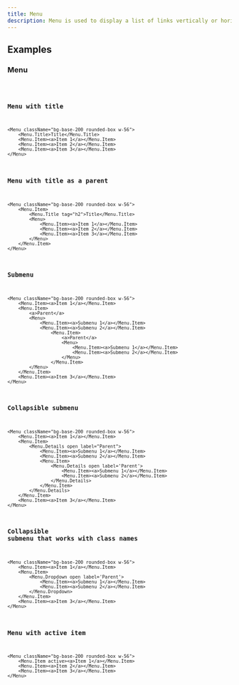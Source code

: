 ```yaml
---
title: Menu
description: Menu is used to display a list of links vertically or horizontally.
---
```


## Examples

### Menu
<code src="./demo/basic.tsx" />

### Menu with title
```tsx live
<Menu className="bg-base-200 rounded-box w-56">
    <Menu.Title>Title</Menu.Title>
    <Menu.Item><a>Item 1</a></Menu.Item>
    <Menu.Item><a>Item 2</a></Menu.Item>
    <Menu.Item><a>Item 3</a></Menu.Item>
</Menu>
```

### Menu with title as a parent
```tsx live
<Menu className="bg-base-200 rounded-box w-56">
    <Menu.Item>
        <Menu.Title tag="h2">Title</Menu.Title>
        <Menu>
            <Menu.Item><a>Item 1</a></Menu.Item>
            <Menu.Item><a>Item 2</a></Menu.Item>
            <Menu.Item><a>Item 3</a></Menu.Item>
        </Menu>
    </Menu.Item>
</Menu>
```

### Submenu
```tsx live
<Menu className="bg-base-200 rounded-box w-56">
    <Menu.Item><a>Item 1</a></Menu.Item>
    <Menu.Item>
        <a>Parent</a>
        <Menu>
            <Menu.Item><a>Submenu 1</a></Menu.Item>
            <Menu.Item><a>Submenu 2</a></Menu.Item>
                <Menu.Item>
                    <a>Parent</a>
                    <Menu>
                        <Menu.Item><a>Submenu 1</a></Menu.Item>
                        <Menu.Item><a>Submenu 2</a></Menu.Item>
                    </Menu>
                </Menu.Item>
        </Menu>
    </Menu.Item>
    <Menu.Item><a>Item 3</a></Menu.Item>
</Menu>
```
### Collapsible submenu
```tsx live
<Menu className="bg-base-200 rounded-box w-56">
    <Menu.Item><a>Item 1</a></Menu.Item>
    <Menu.Item>
        <Menu.Details open label="Parent">
            <Menu.Item><a>Submenu 1</a></Menu.Item>
            <Menu.Item><a>Submenu 2</a></Menu.Item>
            <Menu.Item>
                <Menu.Details open label='Parent'>
                    <Menu.Item><a>Submenu 1</a></Menu.Item>
                    <Menu.Item><a>Submenu 2</a></Menu.Item>
                </Menu.Details>
            </Menu.Item>
        </Menu.Details>
    </Menu.Item>
    <Menu.Item><a>Item 3</a></Menu.Item>
</Menu>
```

### Collapsible submenu that works with class names
```tsx live
<Menu className="bg-base-200 rounded-box w-56">
    <Menu.Item><a>Item 1</a></Menu.Item>
    <Menu.Item>
        <Menu.Dropdown open label='Parent'>
            <Menu.Item><a>Submenu 1</a></Menu.Item>
            <Menu.Item><a>Submenu 2</a></Menu.Item>
        </Menu.Dropdown>
    </Menu.Item>
    <Menu.Item><a>Item 3</a></Menu.Item>
</Menu>
```

### Menu with active item
```tsx live
<Menu className="bg-base-200 rounded-box w-56">
    <Menu.Item active><a>Item 1</a></Menu.Item>
    <Menu.Item><a>Item 2</a></Menu.Item>
    <Menu.Item><a>Item 3</a></Menu.Item>
</Menu>
```